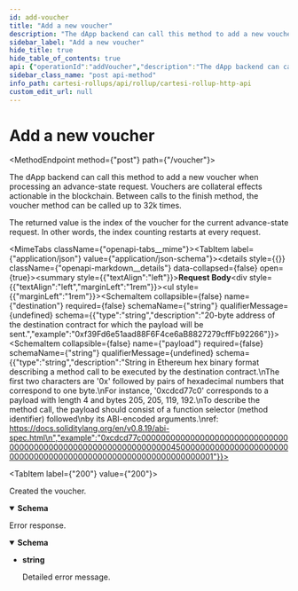 ```yaml
---
id: add-voucher
title: "Add a new voucher"
description: "The dApp backend can call this method to add a new voucher when processing an advance-state request."
sidebar_label: "Add a new voucher"
hide_title: true
hide_table_of_contents: true
api: {"operationId":"addVoucher","description":"The dApp backend can call this method to add a new voucher when processing an advance-state request.\nVouchers are collateral effects actionable in the blockchain.\nBetween calls to the finish method, the voucher method can be called up to 32k times.\n\nThe returned value is the index of the voucher for the current advance-state request.\nIn other words, the index counting restarts at every request.\n","requestBody":{"content":{"application/json":{"schema":{"type":"object","properties":{"destination":{"type":"string","description":"20-byte address of the destination contract for which the payload will be sent.","example":"0xf39Fd6e51aad88F6F4ce6aB8827279cffFb92266"},"payload":{"type":"string","description":"String in Ethereum hex binary format describing a method call to be executed by the destination contract.\nThe first two characters are '0x' followed by pairs of hexadecimal numbers that correspond to one byte.\nFor instance, '0xcdcd77c0' corresponds to a payload with length 4 and bytes 205, 205, 119, 192.\nTo describe the method call, the payload should consist of a function selector (method identifier) followed\nby its ABI-encoded arguments.\nref: https://docs.soliditylang.org/en/v0.8.19/abi-spec.html\n","example":"0xcdcd77c000000000000000000000000000000000000000000000000000000000000000450000000000000000000000000000000000000000000000000000000000000001"}},"title":"Voucher"}}}},"responses":{"200":{"description":"Created the voucher.","content":{"application/json":{"schema":{"type":"object","properties":{"index":{"type":"integer","format":"uint64","description":"Position in the Merkle tree.","example":123}},"title":"IndexResponse"}}}},"default":{"description":"Error response.","content":{"text/plain":{"schema":{"type":"string","description":"Detailed error message.","example":"The request could not be understood by the server due to malformed syntax","title":"Error"}}}}},"method":"post","path":"/voucher","servers":[{"url":"https://<dapp_rollup_url>"},{"url":"http://localhost:5005/rollup"}],"jsonRequestBodyExample":{"destination":"0xf39Fd6e51aad88F6F4ce6aB8827279cffFb92266","payload":"0xcdcd77c000000000000000000000000000000000000000000000000000000000000000450000000000000000000000000000000000000000000000000000000000000001"},"info":{"title":"Cartesi Rollup HTTP API","version":"0.5.1","license":{"name":"Apache-2.0","url":"https://www.apache.org/licenses/LICENSE-2.0.html"},"description":"API that the Cartesi Rollup HTTP Server implements.\n\nIn the box below, there is an example of a dApp backend that uses the Rollup HTTP API.\n\n```\nimport requests\nimport sys\n\nrollup = sys.argv[1]\n\ndef check_status_code(response):\n    if response.status_code not in range(200, 300):\n        print(f'Error: invalid status code {response.status_code}')\n        sys.exit(1)\n    return response\n\nfinish = {'status': 'accept'}\nwhile True:\n    print('Sending finish')\n    r = check_status_code(requests.post(rollup + '/finish', json=finish))\n    if r.status_code == 202:\n        print('No pending rollup request, trying again')\n        continue\n\n    rollup_request = r.json()\n    if rollup_request['request_type'] == 'advance_state':\n        print('Sending voucher')\n        voucher = {\n            'destination': rollup_request['data']['metadata']['msg_sender'],\n            'payload': rollup_request['data']['payload']\n        }\n        check_status_code(requests.post(rollup + '/voucher', json=voucher))\n\n        print('Sending notice')\n        notice = {'payload': rollup_request['data']['payload']}\n        check_status_code(requests.post(rollup + '/notice', json=notice))\n\n        print('Sending report')\n        report = {'payload': rollup_request['data']['payload']}\n        check_status_code(requests.post(rollup + '/report', json=report))\n\n        finish['status'] = 'accept'\n\n    elif rollup_request['request_type'] == 'inspect_state':\n        print('Sending report per inspect request')\n        report = {'payload': rollup_request['data']['payload']}\n        check_status_code(requests.post(rollup + '/report', json=report))\n\n    else:\n        print('Throwing rollup exception')\n        exception = {'payload': rollup_request['data']['payload']}\n        requests.post(rollup + '/exception', json=exception)\n        break\n```\n\nIn production mode, if the dApp exits the Rollups initialization script will register a Rollup Exception.\nSee [/exception](#api-Default-registerException).\n\nIn host mode, the Cartesi Rollups infrastructure is not able to detect that the dApp exited.\nIt is up to the dApp developer to re-launch the dApp.\n"},"postman":{"name":"Add a new voucher","description":{"content":"The dApp backend can call this method to add a new voucher when processing an advance-state request.\nVouchers are collateral effects actionable in the blockchain.\nBetween calls to the finish method, the voucher method can be called up to 32k times.\n\nThe returned value is the index of the voucher for the current advance-state request.\nIn other words, the index counting restarts at every request.\n","type":"text/plain"},"url":{"path":["voucher"],"host":["{{baseUrl}}"],"query":[],"variable":[]},"header":[{"key":"Content-Type","value":"application/json"},{"key":"Accept","value":"application/json"}],"method":"POST","body":{"mode":"raw","raw":"\"\"","options":{"raw":{"language":"json"}}}}}
sidebar_class_name: "post api-method"
info_path: cartesi-rollups/api/rollup/cartesi-rollup-http-api
custom_edit_url: null
---
```



<h1 className={"openapi__heading"}>Add a new voucher</h1>

<MethodEndpoint method={"post"} path={"/voucher"}></MethodEndpoint>



The dApp backend can call this method to add a new voucher when processing an advance-state request.
Vouchers are collateral effects actionable in the blockchain.
Between calls to the finish method, the voucher method can be called up to 32k times.

The returned value is the index of the voucher for the current advance-state request.
In other words, the index counting restarts at every request.


<MimeTabs className={"openapi-tabs__mime"}><TabItem label={"application/json"} value={"application/json-schema"}><details style={{}} className={"openapi-markdown__details"} data-collapsed={false} open={true}><summary style={{"textAlign":"left"}}><strong>Request Body</strong></summary><div style={{"textAlign":"left","marginLeft":"1rem"}}></div><ul style={{"marginLeft":"1rem"}}><SchemaItem collapsible={false} name={"destination"} required={false} schemaName={"string"} qualifierMessage={undefined} schema={{"type":"string","description":"20-byte address of the destination contract for which the payload will be sent.","example":"0xf39Fd6e51aad88F6F4ce6aB8827279cffFb92266"}}></SchemaItem><SchemaItem collapsible={false} name={"payload"} required={false} schemaName={"string"} qualifierMessage={undefined} schema={{"type":"string","description":"String in Ethereum hex binary format describing a method call to be executed by the destination contract.\nThe first two characters are '0x' followed by pairs of hexadecimal numbers that correspond to one byte.\nFor instance, '0xcdcd77c0' corresponds to a payload with length 4 and bytes 205, 205, 119, 192.\nTo describe the method call, the payload should consist of a function selector (method identifier) followed\nby its ABI-encoded arguments.\nref: https://docs.soliditylang.org/en/v0.8.19/abi-spec.html\n","example":"0xcdcd77c000000000000000000000000000000000000000000000000000000000000000450000000000000000000000000000000000000000000000000000000000000001"}}></SchemaItem></ul></details></TabItem></MimeTabs><div><div><ApiTabs><TabItem label={"200"} value={"200"}><div>

Created the voucher.

</div><div><MimeTabs className={"openapi-tabs__mime"} schemaType={"response"}><TabItem label={"application/json"} value={"application/json"}><SchemaTabs className={"openapi-tabs__schema"}><TabItem label={"Schema"} value={"Schema"}><details style={{}} className={"openapi-markdown__details"} data-collapsed={false} open={true}><summary style={{"textAlign":"left"}}><strong>Schema</strong></summary><div style={{"textAlign":"left","marginLeft":"1rem"}}></div><ul style={{"marginLeft":"1rem"}}><SchemaItem collapsible={false} name={"index"} required={false} schemaName={"uint64"} qualifierMessage={undefined} schema={{"type":"integer","format":"uint64","description":"Position in the Merkle tree.","example":123}}></SchemaItem></ul></details></TabItem><TabItem label={"Example (from schema)"} value={"Example (from schema)"}><ResponseSamples responseExample={"{\n  \"index\": 123\n}"} language={"json"}></ResponseSamples></TabItem></SchemaTabs></TabItem></MimeTabs></div></TabItem><TabItem label={"default"} value={"default"}><div>

Error response.

</div><div><MimeTabs className={"openapi-tabs__mime"} schemaType={"response"}><TabItem label={"text/plain"} value={"text/plain"}><SchemaTabs className={"openapi-tabs__schema"}><TabItem label={"Schema"} value={"Schema"}><details style={{}} className={"openapi-markdown__details"} data-collapsed={false} open={true}><summary style={{"textAlign":"left"}}><strong>Schema</strong></summary><div style={{"textAlign":"left","marginLeft":"1rem"}}></div><ul style={{"marginLeft":"1rem"}}><li><div><strong>string</strong><div style={{"marginTop":"var(--ifm-table-cell-padding)"}}>

Detailed error message.

</div></div></li></ul></details></TabItem></SchemaTabs></TabItem></MimeTabs></div></TabItem></ApiTabs></div></div>
      